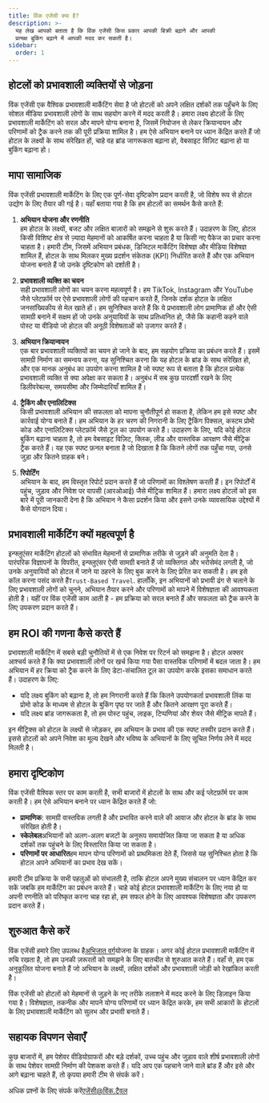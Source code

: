 ```yaml
---
title: विंक एजेंसी क्या है?
description: >-
  यह लेख आपको बताता है कि विंक एजेंसी किस प्रकार आपकी बिक्री बढ़ाने और आपकी
  प्रत्यक्ष बुकिंग बढ़ाने में आपकी मदद कर सकती है।
sidebar:
  order: 1
---
```


## होटलों को प्रभावशाली व्यक्तियों से जोड़ना

विंक एजेंसी एक वैश्विक प्रभावशाली मार्केटिंग सेवा है जो होटलों को अपने लक्षित दर्शकों तक पहुँचने के लिए सोशल मीडिया प्रभावशाली लोगों के साथ सहयोग करने में मदद करती है। हमारा लक्ष्य होटलों के लिए प्रभावशाली मार्केटिंग को सरल और मापने योग्य बनाना है, जिसमें नियोजन से लेकर क्रियान्वयन और परिणामों को ट्रैक करने तक की पूरी प्रक्रिया शामिल है। हम ऐसे अभियान बनाने पर ध्यान केंद्रित करते हैं जो होटल के लक्ष्यों के साथ संरेखित हों, चाहे वह ब्रांड जागरूकता बढ़ाना हो, वेबसाइट विज़िट बढ़ाना हो या बुकिंग बढ़ाना हो।

## मापा सामाजिक

विंक एजेंसी प्रभावशाली मार्केटिंग के लिए एक पूर्ण-सेवा दृष्टिकोण प्रदान करती है, जो विशेष रूप से होटल उद्योग के लिए तैयार की गई है। यहाँ बताया गया है कि हम होटलों का समर्थन कैसे करते हैं:

1. **अभियान योजना और रणनीति**\
   हम होटल के लक्ष्यों, बजट और लक्षित बाज़ारों को समझने से शुरू करते हैं। उदाहरण के लिए, होटल किसी विशिष्ट क्षेत्र से ज़्यादा मेहमानों को आकर्षित करना चाहता है या किसी नए पैकेज का प्रचार करना चाहता है। हमारी टीम, जिसमें अभियान प्रबंधक, डिजिटल मार्केटिंग विशेषज्ञ और मीडिया विशेषज्ञ शामिल हैं, होटल के साथ मिलकर मुख्य प्रदर्शन संकेतक (KPI) निर्धारित करते हैं और एक अभियान योजना बनाते हैं जो उनके दृष्टिकोण को दर्शाती है।

2. **प्रभावशाली व्यक्ति का चयन**\
   सही प्रभावशाली लोगों का चयन करना महत्वपूर्ण है। हम TikTok, Instagram और YouTube जैसे प्लेटफ़ॉर्म पर ऐसे प्रभावशाली लोगों की पहचान करते हैं, जिनके दर्शक होटल के लक्षित जनसांख्यिकीय से मेल खाते हों। हम सुनिश्चित करते हैं कि ये प्रभावशाली लोग प्रामाणिक हों और ऐसी सामग्री बनाने में सक्षम हों जो उनके अनुयायियों के साथ प्रतिध्वनित हो, जैसे कि कहानी कहने वाले पोस्ट या वीडियो जो होटल की अनूठी विशेषताओं को उजागर करते हैं।

3. **अभियान क्रियान्वयन**\
   एक बार प्रभावशाली व्यक्तियों का चयन हो जाने के बाद, हम सहयोग प्रक्रिया का प्रबंधन करते हैं। इसमें सामग्री निर्माण का समन्वय करना, यह सुनिश्चित करना कि यह होटल के ब्रांड के साथ संरेखित हो, और एक मानक अनुबंध का उपयोग करना शामिल है जो स्पष्ट रूप से बताता है कि होटल प्रत्येक प्रभावशाली व्यक्ति से क्या अपेक्षा कर सकता है। अनुबंध में सब कुछ पारदर्शी रखने के लिए डिलीवरेबल्स, समयसीमा और जिम्मेदारियाँ शामिल हैं।

4. **ट्रैकिंग और एनालिटिक्स**\
   किसी प्रभावशाली अभियान की सफलता को मापना चुनौतीपूर्ण हो सकता है, लेकिन हम इसे स्पष्ट और कार्रवाई योग्य बनाते हैं। हम अभियान के हर चरण की निगरानी के लिए ट्रैकिंग पिक्सल, कस्टम प्रोमो कोड और एनालिटिक्स प्लेटफ़ॉर्म जैसे टूल का उपयोग करते हैं। उदाहरण के लिए, यदि कोई होटल बुकिंग बढ़ाना चाहता है, तो हम वेबसाइट विज़िट, क्लिक, लीड और वास्तविक आरक्षण जैसे मीट्रिक ट्रैक करते हैं। यह एक स्पष्ट फ़नल बनाता है जो दिखाता है कि कितने लोगों तक पहुँचा गया, उनसे जुड़ा और कितने ग्राहक बने।

5. **रिपोर्टिंग**\
   अभियान के बाद, हम विस्तृत रिपोर्ट प्रदान करते हैं जो परिणामों का विश्लेषण करती हैं। इन रिपोर्टों में पहुंच, जुड़ाव और निवेश पर वापसी (आरओआई) जैसे मीट्रिक शामिल हैं। हमारा लक्ष्य होटलों को इस बारे में पूरी जानकारी देना है कि अभियान ने कैसा प्रदर्शन किया और इसने उनके व्यावसायिक उद्देश्यों में कैसे योगदान दिया।

## प्रभावशाली मार्केटिंग क्यों महत्वपूर्ण है

इन्फ्लुएंसर मार्केटिंग होटलों को संभावित मेहमानों से प्रामाणिक तरीके से जुड़ने की अनुमति देता है। पारंपरिक विज्ञापनों के विपरीत, इन्फ्लुएंसर ऐसी सामग्री बनाते हैं जो व्यक्तिगत और भरोसेमंद लगती है, जो उनके अनुयायियों को होटल में जाने या ठहरने के लिए बुक करने के लिए प्रेरित कर सकती है। हम इसे कॉल करना पसंद करते हैं`Trust-Based Travel`. हालाँकि, इन अभियानों को प्रभावी ढंग से चलाने के लिए प्रभावशाली लोगों को चुनने, अभियान तैयार करने और परिणामों को मापने में विशेषज्ञता की आवश्यकता होती है। यहीं पर विंक एजेंसी काम आती है - हम प्रक्रिया को सरल बनाते हैं और सफलता को ट्रैक करने के लिए उपकरण प्रदान करते हैं।

## हम ROI की गणना कैसे करते हैं

प्रभावशाली मार्केटिंग में सबसे बड़ी चुनौतियों में से एक निवेश पर रिटर्न को समझना है। होटल अक्सर आश्चर्य करते हैं कि क्या प्रभावशाली लोगों पर खर्च किया गया पैसा वास्तविक परिणामों में बदल जाता है। हम अभियान में हर क्रिया को ट्रैक करने के लिए डेटा-संचालित टूल का उपयोग करके इसका समाधान करते हैं। उदाहरण के लिए:

* यदि लक्ष्य बुकिंग को बढ़ाना है, तो हम निगरानी करते हैं कि कितने उपयोगकर्ता प्रभावशाली लिंक या प्रोमो कोड के माध्यम से होटल के बुकिंग पृष्ठ पर जाते हैं और कितने आरक्षण पूरा करते हैं।
* यदि लक्ष्य ब्रांड जागरूकता है, तो हम पोस्ट पहुंच, लाइक, टिप्पणियां और शेयर जैसे मीट्रिक मापते हैं।

इन मीट्रिक्स को होटल के लक्ष्यों से जोड़कर, हम अभियान के प्रभाव की एक स्पष्ट तस्वीर प्रदान करते हैं। इससे होटलों को अपने निवेश का मूल्य देखने और भविष्य के अभियानों के लिए सूचित निर्णय लेने में मदद मिलती है।

## हमारा दृष्टिकोण

विंक एजेंसी वैश्विक स्तर पर काम करती है, सभी बाजारों में होटलों के साथ और कई प्लेटफ़ॉर्म पर काम करती है। हम ऐसे अभियान बनाने पर ध्यान केंद्रित करते हैं जो:

* **प्रामाणिक**: सामग्री वास्तविक लगती है और प्रभावित करने वाले की आवाज और होटल के ब्रांड के साथ संरेखित होती है।
* **स्केलेबल**अभियानों को अलग-अलग बजटों के अनुरूप समायोजित किया जा सकता है या अधिक दर्शकों तक पहुंचने के लिए विस्तारित किया जा सकता है।
* **परिणामों पर आधारित**हम मापन योग्य परिणामों को प्राथमिकता देते हैं, जिससे यह सुनिश्चित होता है कि होटल अपने अभियानों का प्रभाव देख सकें।

हमारी टीम प्रक्रिया के सभी पहलुओं को संभालती है, ताकि होटल अपने मुख्य संचालन पर ध्यान केंद्रित कर सकें जबकि हम मार्केटिंग का प्रबंधन करते हैं। चाहे कोई होटल प्रभावशाली मार्केटिंग के लिए नया हो या अपनी रणनीति को परिष्कृत करना चाह रहा हो, हम सफल होने के लिए आवश्यक विशेषज्ञता और उपकरण प्रदान करते हैं।

## शुरुआत कैसे करें

विंक एजेंसी हमारे लिए उपलब्ध है[अभिजात वर्ग](/managed-social/what-is-managed-social/#subscription-tiers)योजना के ग्राहक।
अगर कोई होटल प्रभावशाली मार्केटिंग में रुचि रखता है, तो हम उनकी ज़रूरतों को समझने के लिए बातचीत से शुरुआत करते हैं।
वहाँ से, हम एक अनुकूलित योजना बनाते हैं जो अभियान के लक्ष्यों, लक्षित दर्शकों और प्रभावशाली जोड़ी को रेखांकित करती है।

विंक एजेंसी को होटलों को मेहमानों से जुड़ने के नए तरीके तलाशने में मदद करने के लिए डिज़ाइन किया गया है। विशेषज्ञता, तकनीक और मापने योग्य परिणामों पर ध्यान केंद्रित करके, हम सभी आकारों के होटलों के लिए प्रभावशाली मार्केटिंग को सुलभ और प्रभावी बनाते हैं।

## सहायक विपणन सेवाएँ

कुछ बाजारों में, हम पेशेवर वीडियोग्राफरों और बड़े दर्शकों, उच्च पहुंच और जुड़ाव वाले शीर्ष प्रभावशाली लोगों के साथ पेशेवर सामग्री निर्माण की पेशकश करते हैं। यदि आप एक पहचाने जाने वाले ब्रांड हैं और इसे और आगे बढ़ाना चाहते हैं, तो कृपया हमारी टीम से संपर्क करें।

अधिक प्रश्नों के लिए संपर्क करें[एजेंसी@विंक.ट्रैवल](mailto://agency@wink.travel)

